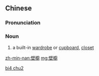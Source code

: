{{also|壁橱}}
==Chinese==
{{zh-forms|s=壁橱}}

===Pronunciation===
{{zh-pron
|m=bìchú
|c=bik1 cyu4
|cat=n
}}

===Noun===
{{zh-noun}}

# a built-in [[wardrobe]] or [[cupboard]], [[closet]]

[[Category:zh:Furniture|bi4 chu2]]

[[zh-min-nan:壁櫥]]
[[mg:壁櫥]]